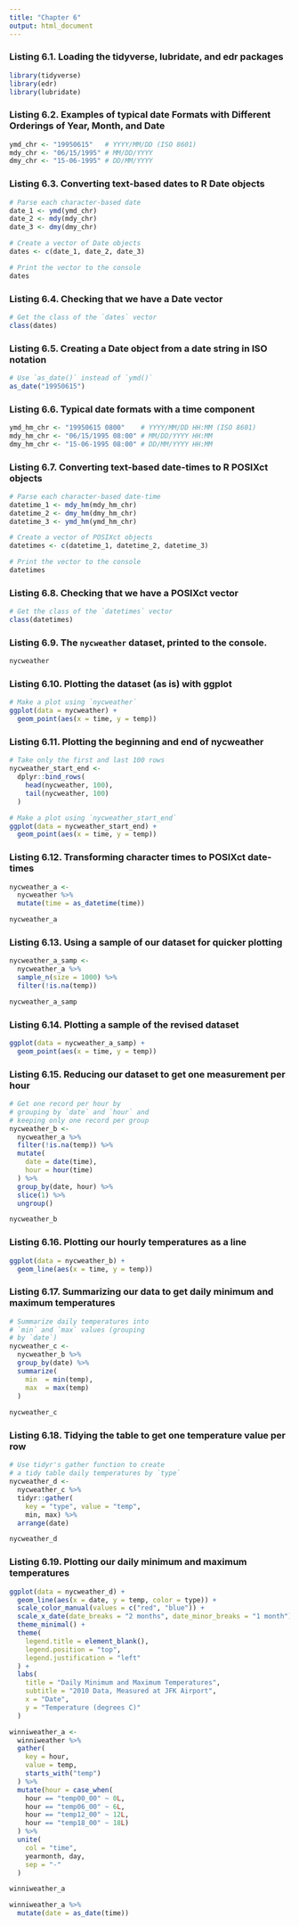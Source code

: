 ```yaml
---
title: "Chapter 6"
output: html_document
---
```


### Listing 6.1. Loading the tidyverse, lubridate, and edr packages

```r
library(tidyverse)
library(edr)
library(lubridate)
```

### Listing 6.2. Examples of typical date Formats with Different Orderings of Year, Month, and Date

```r
ymd_chr <- "19950615"   # YYYY/MM/DD (ISO 8601)
mdy_chr <- "06/15/1995" # MM/DD/YYYY
dmy_chr <- "15-06-1995" # DD/MM/YYYY
```

### Listing 6.3. Converting text-based dates to R Date objects

```r
# Parse each character-based date
date_1 <- ymd(ymd_chr)
date_2 <- mdy(mdy_chr)
date_3 <- dmy(dmy_chr)

# Create a vector of Date objects
dates <- c(date_1, date_2, date_3)

# Print the vector to the console
dates
```

### Listing 6.4. Checking that we have a Date vector

```r
# Get the class of the `dates` vector
class(dates)
```

### Listing 6.5. Creating a Date object from a date string in ISO notation

```r
# Use `as_date()` instead of `ymd()`
as_date("19950615")
```

### Listing 6.6. Typical date formats with a time component

```r
ymd_hm_chr <- "19950615 0800"    # YYYY/MM/DD HH:MM (ISO 8601)
mdy_hm_chr <- "06/15/1995 08:00" # MM/DD/YYYY HH:MM
dmy_hm_chr <- "15-06-1995 08:00" # DD/MM/YYYY HH:MM
```

### Listing 6.7. Converting text-based date-times to R POSIXct objects

```r
# Parse each character-based date-time
datetime_1 <- mdy_hm(mdy_hm_chr)
datetime_2 <- dmy_hm(dmy_hm_chr)
datetime_3 <- ymd_hm(ymd_hm_chr)

# Create a vector of POSIXct objects
datetimes <- c(datetime_1, datetime_2, datetime_3)

# Print the vector to the console
datetimes
```

### Listing 6.8. Checking that we have a POSIXct vector

```r
# Get the class of the `datetimes` vector
class(datetimes)
```

### Listing 6.9. The `nycweather` dataset, printed to the console.

```r
nycweather
```

### Listing 6.10. Plotting the dataset (as is) with ggplot

```r
# Make a plot using `nycweather`
ggplot(data = nycweather) +
  geom_point(aes(x = time, y = temp))
```

### Listing 6.11. Plotting the beginning and end of nycweather

```r
# Take only the first and last 100 rows
nycweather_start_end <-
  dplyr::bind_rows(
    head(nycweather, 100),
    tail(nycweather, 100)
  )

# Make a plot using `nycweather_start_end`
ggplot(data = nycweather_start_end) +
  geom_point(aes(x = time, y = temp))
```

### Listing 6.12. Transforming character times to POSIXct date-times

```r
nycweather_a <- 
  nycweather %>%
  mutate(time = as_datetime(time))

nycweather_a
```

### Listing 6.13. Using a sample of our dataset for quicker plotting

```r
nycweather_a_samp <-
  nycweather_a %>%
  sample_n(size = 1000) %>%
  filter(!is.na(temp))

nycweather_a_samp
```

### Listing 6.14. Plotting a sample of the revised dataset

```r
ggplot(data = nycweather_a_samp) +
  geom_point(aes(x = time, y = temp))
```

### Listing 6.15. Reducing our dataset to get one measurement per hour

```r
# Get one record per hour by
# grouping by `date` and `hour` and
# keeping only one record per group
nycweather_b <- 
  nycweather_a %>%
  filter(!is.na(temp)) %>%
  mutate(
    date = date(time),
    hour = hour(time)
  ) %>%
  group_by(date, hour) %>%
  slice(1) %>%
  ungroup()

nycweather_b
```

### Listing 6.16. Plotting our hourly temperatures as a line

```r
ggplot(data = nycweather_b) +
  geom_line(aes(x = time, y = temp))
```

### Listing 6.17. Summarizing our data to get daily minimum and maximum temperatures

```r
# Summarize daily temperatures into
# `min` and `max` values (grouping
# by `date`)
nycweather_c <-
  nycweather_b %>%
  group_by(date) %>%
  summarize(
    min  = min(temp),
    max  = max(temp)
  )
  
nycweather_c
```

### Listing 6.18. Tidying the table to get one temperature value per row

```r
# Use tidyr's gather function to create
# a tidy table daily temperatures by `type`
nycweather_d <- 
  nycweather_c %>%
  tidyr::gather(
    key = "type", value = "temp",
    min, max) %>%
  arrange(date)

nycweather_d
```

### Listing 6.19. Plotting our daily minimum and maximum temperatures

```r
ggplot(data = nycweather_d) +
  geom_line(aes(x = date, y = temp, color = type)) +
  scale_color_manual(values = c("red", "blue")) +
  scale_x_date(date_breaks = "2 months", date_minor_breaks = "1 month") + 
  theme_minimal() +
  theme(
    legend.title = element_blank(),
    legend.position = "top",
    legend.justification = "left"
  ) + 
  labs(
    title = "Daily Minimum and Maximum Temperatures",
    subtitle = "2010 Data, Measured at JFK Airport",
    x = "Date",
    y = "Temperature (degrees C)"
  )
```


```r

winniweather_a <- 
  winniweather %>%
  gather(
    key = hour,
    value = temp,
    starts_with("temp")
  ) %>%
  mutate(hour = case_when(
    hour == "temp00_00" ~ 0L,
    hour == "temp06_00" ~ 6L,
    hour == "temp12_00" ~ 12L,
    hour == "temp18_00" ~ 18L)
  ) %>%
  unite(
    col = "time",
    yearmonth, day,
    sep = "-"
  )

winniweather_a
```

```r
winniweather_a %>%
  mutate(date = as_date(time))
```
